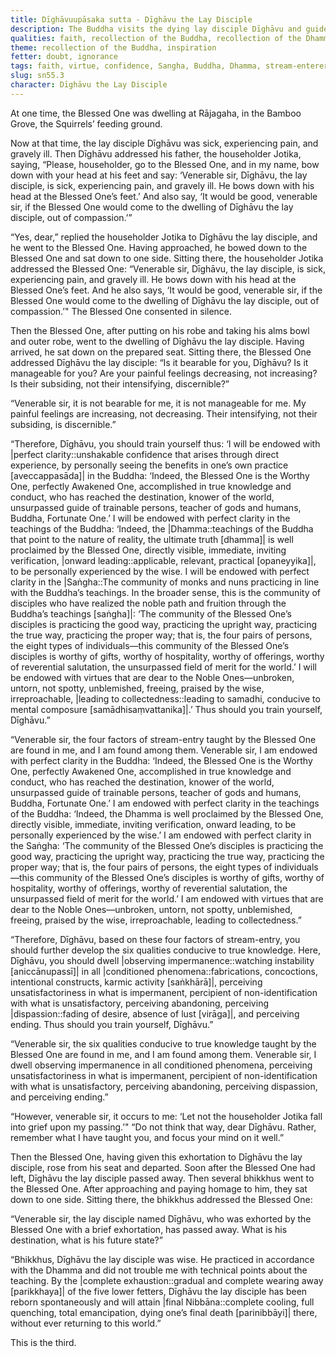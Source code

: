 ```yaml
---
title: Dīghāvuupāsaka sutta - Dīghāvu the Lay Disciple
description: The Buddha visits the dying lay disciple Dīghāvu and guides him to reflect on his solid foundation of faith and virtue (stream-entry), and then on deeper insights into impermanence. After his death, the Buddha declares him a wise non-returner, now bound for final Nibbāna.
qualities: faith, recollection of the Buddha, recollection of the Dhamma, recollection of the Sangha, ethical conduct, contentment, recognition of impermanence, recognition of unsatisfactoriness, recognition of not-self, giving up, dispassion, ending
theme: recollection of the Buddha, inspiration
fetter: doubt, ignorance
tags: faith, virtue, confidence, Sangha, Buddha, Dhamma, stream-enterer, Nibbāna, doubt, ignorance, sn, sn45-56, sn55
slug: sn55.3
character: Dīghāvu the Lay Disciple
---
```


At one time, the Blessed One was dwelling at Rājagaha, in the Bamboo Grove, the Squirrels’ feeding ground.

Now at that time, the lay disciple Dīghāvu was sick, experiencing pain, and gravely ill. Then Dīghāvu addressed his father, the householder Jotika, saying, “Please, householder, go to the Blessed One, and in my name, bow down with your head at his feet and say: ‘Venerable sir, Dīghāvu, the lay disciple, is sick, experiencing pain, and gravely ill. He bows down with his head at the Blessed One’s feet.’ And also say, ‘It would be good, venerable sir, if the Blessed One would come to the dwelling of Dīghāvu the lay disciple, out of compassion.’”

“Yes, dear,” replied the householder Jotika to Dīghāvu the lay disciple, and he went to the Blessed One. Having approached, he bowed down to the Blessed One and sat down to one side. Sitting there, the householder Jotika addressed the Blessed One: “Venerable sir, Dīghāvu, the lay disciple, is sick, experiencing pain, and gravely ill. He bows down with his head at the Blessed One’s feet. And he also says, ‘It would be good, venerable sir, if the Blessed One would come to the dwelling of Dīghāvu the lay disciple, out of compassion.’" The Blessed One consented in silence.

Then the Blessed One, after putting on his robe and taking his alms bowl and outer robe, went to the dwelling of Dīghāvu the lay disciple. Having arrived, he sat down on the prepared seat. Sitting there, the Blessed One addressed Dīghāvu the lay disciple: “Is it bearable for you, Dīghāvu? Is it manageable for you? Are your painful feelings decreasing, not increasing? Is their subsiding, not their intensifying, discernible?”

“Venerable sir, it is not bearable for me, it is not manageable for me. My painful feelings are increasing, not decreasing. Their intensifying, not their subsiding, is discernible.”

“Therefore, Dīghāvu, you should train yourself thus: ‘I will be endowed with |perfect clarity::unshakable confidence that arises through direct experience, by personally seeing the benefits in one’s own practice [aveccappasāda]| in the Buddha: ‘Indeed, the Blessed One is the Worthy One, perfectly Awakened One, accomplished in true knowledge and conduct, who has reached the destination, knower of the world, unsurpassed guide of trainable persons, teacher of gods and humans, Buddha, Fortunate One.’ I will be endowed with perfect clarity in the teachings of the Buddha: <collapse>‘Indeed, the |Dhamma::teachings of the Buddha that point to the nature of reality, the ultimate truth [dhamma]| is well proclaimed by the Blessed One, directly visible, immediate, inviting verification, |onward leading::applicable, relevant, practical [opaneyyika]|, to be personally experienced by the wise.</collapse> I will be endowed with perfect clarity in the |Saṅgha::The community of monks and nuns practicing in line with the Buddha’s teachings. In the broader sense, this is the community of disciples who have realized the noble path and fruition through the Buddha’s teachings [saṅgha]|: <collapse>‘The community of the Blessed One’s disciples is practicing the good way, practicing the upright way, practicing the true way, practicing the proper way; that is, the four pairs of persons, the eight types of individuals—this community of the Blessed One’s disciples is worthy of gifts, worthy of hospitality, worthy of offerings, worthy of reverential salutation, the unsurpassed field of merit for the world.’</collapse> I will be endowed with virtues that are dear to the Noble Ones—unbroken, untorn, not spotty, unblemished, freeing, praised by the wise, irreproachable, |leading to collectedness::leading to samadhi, conducive to mental composure [samādhisaṃvattanika]|.’ Thus should you train yourself, Dīghāvu.”

“Venerable sir, the four factors of stream-entry taught by the Blessed One are found in me, and I am found among them. Venerable sir, I am endowed with perfect clarity in the Buddha: ‘Indeed, the Blessed One is the Worthy One, perfectly Awakened One, accomplished in true knowledge and conduct, who has reached the destination, knower of the world, unsurpassed guide of trainable persons, teacher of gods and humans, Buddha, Fortunate One.’ I am endowed with perfect clarity in the teachings of the Buddha: <collapse>‘Indeed, the Dhamma is well proclaimed by the Blessed One, directly visible, immediate, inviting verification, onward leading, to be personally experienced by the wise.’</collapse> I am endowed with perfect clarity in the Saṅgha: <collapse>‘The community of the Blessed One’s disciples is practicing the good way, practicing the upright way, practicing the true way, practicing the proper way; that is, the four pairs of persons, the eight types of individuals—this community of the Blessed One’s disciples is worthy of gifts, worthy of hospitality, worthy of offerings, worthy of reverential salutation, the unsurpassed field of merit for the world.’</collapse> I am endowed with virtues that are dear to the Noble Ones—unbroken, untorn, not spotty, unblemished, freeing, praised by the wise, irreproachable, leading to collectedness.”

“Therefore, Dīghāvu, based on these four factors of stream-entry, you should further develop the six qualities conducive to true knowledge. Here, Dīghāvu, you should dwell |observing impermanence::watching instability [aniccānupassī]| in all |conditioned phenomena::fabrications, concoctions, intentional constructs, karmic activity [saṅkhārā]|, perceiving unsatisfactoriness in what is impermanent, percipient of non-identification with what is unsatisfactory, perceiving abandoning, perceiving |dispassion::fading of desire, absence of lust [virāga]|, and perceiving ending. Thus should you train yourself, Dīghāvu.”

“Venerable sir, the six qualities conducive to true knowledge taught by the Blessed One are found in me, and I am found among them. Venerable sir, I dwell observing impermanence in all conditioned phenomena, perceiving unsatisfactoriness in what is impermanent, percipient of non-identification with what is unsatisfactory, perceiving abandoning, perceiving dispassion, and perceiving ending.”

“However, venerable sir, it occurs to me: ‘Let not the householder Jotika fall into grief upon my passing.’" “Do not think that way, dear Dīghāvu. Rather, remember what I have taught you, and focus your mind on it well.”

Then the Blessed One, having given this exhortation to Dīghāvu the lay disciple, rose from his seat and departed. Soon after the Blessed One had left, Dīghāvu the lay disciple passed away. Then several bhikkhus went to the Blessed One. After approaching and paying homage to him, they sat down to one side. Sitting there, the bhikkhus addressed the Blessed One:

“Venerable sir, the lay disciple named Dīghāvu, who was exhorted by the Blessed One with a brief exhortation, has passed away. What is his destination, what is his future state?”

“Bhikkhus, Dīghāvu the lay disciple was wise. He practiced in accordance with the Dhamma and did not trouble me with technical points about the teaching. By the |complete exhaustion::gradual and complete wearing away [parikkhaya]| of the five lower fetters, Dīghāvu the lay disciple has been reborn spontaneously and will attain |final Nibbāna::complete cooling, full quenching, total emancipation, dying one’s final death [parinibbāyi]| there, without ever returning to this world.”

This is the third.